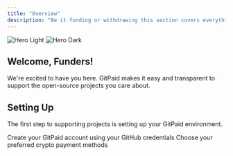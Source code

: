 ```yaml
---
title: "Overview"
description: "Be it funding or withdrawing this section covers everything and Repositories."
---
```


<img
  className="block dark:hidden"
  src="images/hero_git_light.png"
  alt="Hero Light"
/>
<img
  className="hidden dark:block"
  src="images/hero_git_light.png"
  alt="Hero Dark"
/>

## Welcome, Funders!

We're excited to have you here. GitPaid makes it easy and transparent to support the open-source projects you care about.

## Setting Up

The first step to supporting projects is setting up your GitPaid environment.

<CardGroup cols={2}>
  <Card
    title="Sign Up"
    icon="user-plus"
    href="/docs/funders/quickstart#sign-up"
  >
    Create your GitPaid account using your GitHub credentials
  </Card>
  <Card
    title="Connect Payment Method"
    icon="wallet"
    href="/docs/funders/quickstart#connect-payment-method"
  >
    Choose your preferred crypto payment methods
  </Card>
</CardGroup>
